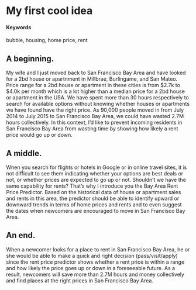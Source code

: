 # My first cool idea {#bay-area-rent-price-predictor}

#### Keywords

bubble, housing, home price, rent

## A beginning.

My wife and I just moved back to San Francisco Bay Area and have looked for a 2bd house or apartnment in Millbrae, Burlingame, and San Mateo. Price range for a 2bd house or apartment in these cities is from $2.7k to $4.0k per month which is a lot higher than a median price for a 2bd house or apartment in the USA. We have spent more than 30 hours respectively to search for available options without knowing whether houses or apartments we have found have the right price. As 90,000 people moved in from July 2014 to July 2015 to San Francisco Bay Area, we could have wasted 2.7M hours collectively. In this context, I’d like to prevent incoming residents in San Francisco Bay Area from wasting time by showing how likely a rent price would go up or down.

## A middle.
When you search for flights or hotels in Google or in online travel sites, it is not difficult to see them indicating whether your options are best deals or not, or whether prices are expected to go up or not. Shouldn’t we have the same capability for rents? That’s why I introduce you the Bay Area Rent Price Predictor. Based on the historical data of house or apartment sales and rents in this area, the predictor should be able to identify upward or downward trends in terms of home prices and rents and to even suggest the dates when newcomers are encouraged to move in San Francisco Bay Area.

## An end.

When a newcomer looks for a place to rent in San Francisco Bay Area, he or she would be able to make a quick and right decision (pass/visit/apply) since the rent price predictor shows whether a rent price is within a range and how likely the price goes up or down in a foreseeable future. As a result, newcomers will save more than 2.7M hours and money collectively and find places at the right prices in San Francisco Bay Area.
